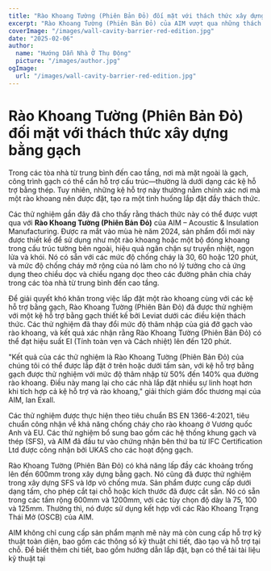 ```yaml
---
title: "Rào Khoang Tường (Phiên Bản Đỏ) đối mặt với thách thức xây dựng bằng gạch"
excerpt: "Rào Khoang Tường (Phiên Bản Đỏ) của AIM vượt qua những thách thức lắp đặt bằng cách tích hợp với các kệ hỗ trợ bằng gạch trong khi đảm bảo bảo vệ chống cháy mạnh mẽ."
coverImage: "/images/wall-cavity-barrier-red-edition.jpg"
date: "2025-02-06"
author:
  name: "Hướng Dẫn Nhà Ở Thụ Động"
  picture: "/images/author.jpg"
ogImage:
  url: "/images/wall-cavity-barrier-red-edition.jpg"
---
```


# Rào Khoang Tường (Phiên Bản Đỏ) đối mặt với thách thức xây dựng bằng gạch

Trong các tòa nhà từ trung bình đến cao tầng, nơi mà mặt ngoài là gạch, công trình gạch có thể cần hỗ trợ cấu trúc—thường là dưới dạng các kệ hỗ trợ bằng thép. Tuy nhiên, những kệ hỗ trợ này thường nằm chính xác nơi mà một rào khoang nên được đặt, tạo ra một tình huống lắp đặt đầy thách thức.

Các thử nghiệm gần đây đã cho thấy rằng thách thức này có thể được vượt qua với **Rào Khoang Tường (Phiên Bản Đỏ)** của AIM – Acoustic & Insulation Manufacturing. Được ra mắt vào mùa hè năm 2024, sản phẩm đổi mới này được thiết kế để sử dụng như một rào khoang hoặc một bộ đóng khoang trong cấu trúc tường bên ngoài, hiệu quả ngăn chặn sự truyền nhiệt, ngọn lửa và khói. Nó có sẵn với các mức độ chống cháy là 30, 60 hoặc 120 phút, và mức độ chống cháy mở rộng của nó làm cho nó lý tưởng cho cả ứng dụng theo chiều dọc và chiều ngang dọc theo các đường phân chia cháy trong các tòa nhà từ trung bình đến cao tầng.

Để giải quyết khó khăn trong việc lắp đặt một rào khoang cùng với các kệ hỗ trợ bằng gạch, Rào Khoang Tường (Phiên Bản Đỏ) đã được thử nghiệm với một kệ hỗ trợ bằng gạch thiết kế bởi Leviat dưới các điều kiện thách thức. Các thử nghiệm đã thay đổi mức độ thâm nhập của giá đỡ gạch vào rào khoang, và kết quả xác nhận rằng Rào Khoang Tường (Phiên Bản Đỏ) có thể đạt hiệu suất EI (Tính toàn vẹn và Cách nhiệt) lên đến 120 phút.

"Kết quả của các thử nghiệm là Rào Khoang Tường (Phiên Bản Đỏ) của chúng tôi có thể được lắp đặt ở trên hoặc dưới tấm sàn, với kệ hỗ trợ bằng gạch được thử nghiệm với mức độ thâm nhập từ 50% đến 140% qua đường rào khoang. Điều này mang lại cho các nhà lắp đặt nhiều sự linh hoạt hơn khi tích hợp cả kệ hỗ trợ và rào khoang," giải thích giám đốc thương mại của AIM, Ian Exall.

Các thử nghiệm được thực hiện theo tiêu chuẩn BS EN 1366-4:2021, tiêu chuẩn công nhận về khả năng chống cháy cho rào khoang ở Vương quốc Anh và EU. Các thử nghiệm bổ sung bao gồm các hệ thống khung gạch và thép (SFS), và AIM đã đầu tư vào chứng nhận bên thứ ba từ IFC Certification Ltd được công nhận bởi UKAS cho các hoạt động gạch.

Rào Khoang Tường (Phiên Bản Đỏ) có khả năng lấp đầy các khoảng trống lên đến 600mm trong xây dựng bằng gạch. Nó cũng đã được thử nghiệm trong xây dựng SFS và lớp vỏ chống mưa. Sản phẩm được cung cấp dưới dạng tấm, cho phép cắt tại chỗ hoặc kích thước đã được cắt sẵn. Nó có sẵn trong các tấm rộng 600mm và 1200mm, với các tùy chọn độ dày là 75, 100 và 125mm. Thường thì, nó được sử dụng kết hợp với các Rào Khoang Trạng Thái Mở (OSCB) của AIM.

AIM không chỉ cung cấp sản phẩm mạnh mẽ này mà còn cung cấp hỗ trợ kỹ thuật toàn diện, bao gồm các thông số kỹ thuật chi tiết, đào tạo và hỗ trợ tại chỗ. Để biết thêm chi tiết, bao gồm hướng dẫn lắp đặt, bạn có thể tải tài liệu kỹ thuật tại